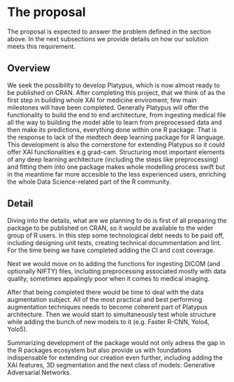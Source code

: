 # The proposal
<!--
This is where the proposal should be outlined. 
-->
The proposal is expected to answer the problem defined in the section above. In the next subsections we provide details on how our solution meets this requirement. 

## Overview
<!--
At a high-level address what your proposal is and how it will address the problem identified. Highlight any benefits to the R Community that follow from solving the problem. This should be your most compelling section.
-->
We seek the possibility to develop Platypus, which is now almost ready to be published on CRAN. After completing this project, that we think of as the first step in building whole XAI for medicine enviroment, few main milestones will have been completed. Generally Platypus will offer the functionality to build the end to end architecture, from ingesting medical file all the way to building the model able to learn from preprocessed data and then make its predictions, everything done within one R package. That is the response to lack of the medtech deep learning package for R language. This development is also the cornerstone for extending Platypus so it could offer XAI functionalities e.g grad-cam. Structuring most important elements of any deep learning architecture (including the steps like preprocessing) and fitting them into one package makes whole modelling process swift but in the meantime far more accesible to the less experienced users, enriching the whole Data Science-related part of the R community. 


## Detail
<!--
Go into more detail about the specifics of the project and it delivers against the problem.

Depending on project type the detail section should include:

 - [ ] Minimum Viable Product
 - [ ] Architecture
 - [ ] Assumptions
-->
Diving into the details, what are we planning to do is first of all preparing the package to be published on CRAN, so it would be available to the wider group of R users. In this step some technological debt needs to be paid off, including designing unit tests, creating technical docummentation and lint. For the time being we have completed adding the CI and cost coverage.

Next we would move on to adding the functions for ingesting DICOM (and optionally NIFTY) files, including preprocessing associated mostly with data quality, sometimes appalingly poor when it comes to medical imaging. 

After that being completed there would be time to deal with the data augmentation subject. All of the most practical and best performing augmentation techniques needs to become coherent part of Platypus architecture. Then we would start to simultaneously test whole structure while adding the bunch of new models to it (e.g. Faster R-CNN, Yolo4, Yolo5).

Summarizing development of the package would not only adress the gap in the R packages ecosystem but also provide us with foundations indispensable for extending our creation even further, including adding the XAI features, 3D segmentation and the next class of models: Generative Adversarial Networks.




